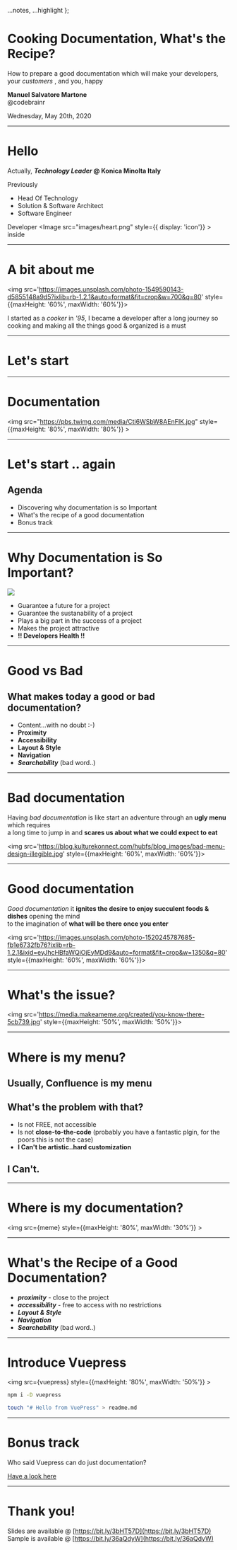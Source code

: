 
  ...notes,
  ...highlight
 };

# Cooking Documentation, What's the Recipe?

How to prepare a good documentation which will make your developers, your *customers* , and you, happy

**Manuel Salvatore Martone**  
@codebrainr

Wednesday, May 20th, 2020

---

# Hello

Actually, ***Technology Leader* @ Konica Minolta Italy**

Previously 
- Head Of Technology
- Solution & Software Architect
- Software Engineer

Developer <Image src="images/heart.png" style={{ display: 'icon'}} > </Image> inside

---

# A bit about me

<Split> 

<img src='https://images.unsplash.com/photo-1549590143-d5855148a9d5?ixlib=rb-1.2.1&auto=format&fit=crop&w=700&q=80' style={{maxHeight: '60%', maxWidth: '60%'}}></img>

I started as a *cooker* in *'95*, I became a developer after a long journey so cooking and making all the things good & organized is a must

</Split>

---

# Let's start

---

# Documentation

<img src="https://pbs.twimg.com/media/Cti6WSbW8AEnFIK.jpg" style={{maxHeight: '80%', maxWidth: '80%'}} ></img>

---

# Let's start .. again

## Agenda

<Steps>

- Discovering why documentation is so Important
- What's the recipe of a good documentation
- Bonus track

</Steps>

---

# Why Documentation is So Important?

<Split>

<img src='https://images.unsplash.com/photo-1542010589005-d1eacc3918f2?ixlib=rb-1.2.1&ixid=eyJhcHBfaWQiOjEyMDd9&auto=format&fit=crop&w=1369&q=80'></img>

<Steps>

- Guarantee a future for a project
- Guarantee the sustanability of a project
- Plays a big part in the success of a project
- Makes the project attractive
- **!! Developers Health !!**

</Steps>

</Split>

---

# Good vs Bad

## What makes today a good or bad documentation? 

<Steps>

- Content...with no doubt :-)
- **Proximity**
- **Accessibility**
- **Layout & Style**
- **Navigation**
- ***Searchability*** (bad word..)

</Steps>

---

# Bad documentation

Having *bad documentation* is like start an adventure through an **ugly menu** which requires <br />
a long time to jump in and **scares us about what we could expect to eat** 

<img src='https://blog.kulturekonnect.com/hubfs/blog_images/bad-menu-design-illegible.jpg' style={{maxHeight: '60%', maxWidth: '60%'}}></img>

---

# Good documentation

*Good documentation* it **ignites the desire to enjoy succulent foods & dishes** opening the mind <br/>
 to the imagination of **what will be there once you enter** 

<img src='https://images.unsplash.com/photo-1520245787685-fb1e6732fb76?ixlib=rb-1.2.1&ixid=eyJhcHBfaWQiOjEyMDd9&auto=format&fit=crop&w=1350&q=80' style={{maxHeight: '60%', maxWidth: '60%'}}></img>

--- 

# What's the issue?


<img src='https://media.makeameme.org/created/you-know-there-5cb739.jpg' style={{maxHeight: '50%', maxWidth: '50%'}}></img>

---

# Where is my menu?

<Appear>

## Usually, Confluence is my menu

## What's the problem with that?

- Is not FREE, not accessible
- Is not **close-to-the-code** (probably you have a fantastic plgin, for the poors this is not the case)
- **I Can't be artistic..hard customization**

## I Can't.

</Appear>

---

# Where is my documentation?

<img src={meme} style={{maxHeight: '80%', maxWidth: '30%'}} ></img>

---

# What's the Recipe of a Good Documentation?

<Steps>

- ***proximity*** - close to the project
- ***accessibility*** - free to access with no restrictions
- ***Layout & Style***
- ***Navigation***
- ***Searchability*** (bad word..)

</Steps>

---

# Introduce Vuepress

<Split>

<img src={vuepress} style={{maxHeight: '80%', maxWidth: '50%'}} ></img>

```bash
npm i -D vuepress

touch "# Hello from VuePress" > readme.md
```


</Split>

---

# Bonus track

Who said Vuepress can do just documentation?

[Have a look here]()

---

# Thank you!

Slides are available @ [https://bit.ly/3bHT57D](https://bit.ly/3bHT57D)<br/>
Sample is available @ [https://bit.ly/36aQdyW](https://bit.ly/36aQdyW)